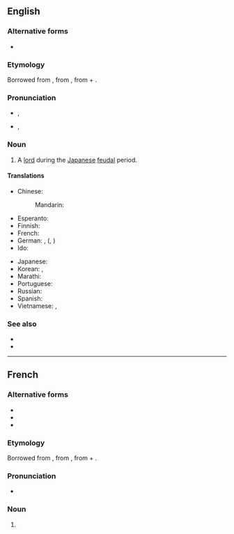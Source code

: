 {{also|daimyō}}
==English==

===Alternative forms===
* {{alt|en|daimio}}

===Etymology===
Borrowed from {{bor|en|ja|大名|tr=daimyō}}, from {{der|en|ltc|大名|t=excellent one|tr=dàj-mjieng}}, from {{m|ltc|大|t=great}} + {{m|ltc|名|t=name}}.

===Pronunciation===
* {{a|RP}} {{enPR|dī'myō}}, {{IPA|en|/ˈdaɪ.mjəʊ/}}
* {{a|US}} {{enPR|dī'myō}}, {{IPA|en|/ˈdaɪ.mjoʊ/}}

===Noun===
{{en-noun|s|daimyoes|daimyo}}

# {{lb|en|historical}} A [[lord]] during the [[Japanese]] [[feudal]] period.

====Translations====
{{trans-top|Japanese feudal lord}}
* Chinese:
*: Mandarin: {{t+|cmn|大名|tr=dàmíng}}
* Esperanto: {{t+|eo|daimio}}
* Finnish: {{t|fi|daimio}}
* French: {{t+|fr|daimyo|m}}
* German: {{t+|de|Daimyo|m}}, {{t+|de|Daimio|m}} ({{t|de|Daimjo|m}}, {{t|de|Daimiô|m}})
* Ido: {{t|io|daimyo}}
{{trans-mid}}
* Japanese: {{t+|ja|大名|tr=だいみょう, daimyō}}
* Korean: {{t|ko|다이묘}}, {{t|ko|대명}}
* Marathi: {{t|mr|दाइम्यो|m|tr=dāimyo}}
* Portuguese: {{t|pt|daimio|m}}
* Russian: {{t+|ru|даймё|m}}
* Spanish: {{t|es|daimio|m}}
* Vietnamese: {{t|vi|đại danh}}, {{t|vi|daimyō}}
{{trans-bottom}}

===See also===
* {{l|en|samurai}}
* {{l|en|shogun}}

----

==French==

===Alternative forms===
* {{alt|fr|daïmio}}
* {{alt|fr|daimyô}}
* {{alt|fr|daimyō}}

===Etymology===
Borrowed from {{bor|fr|ja|大名|tr=daimyō}}, from {{der|fr|ltc|大名||excellent one|tr=dàj-mjieng}}, from {{m|ltc|大||great}} + {{m|ltc|名||name}}.

===Pronunciation===
* {{fr-IPA|daillmio}}

===Noun===
{{fr-noun|m}}

# {{lb|fr|historical}} {{l|en|daimyo}}